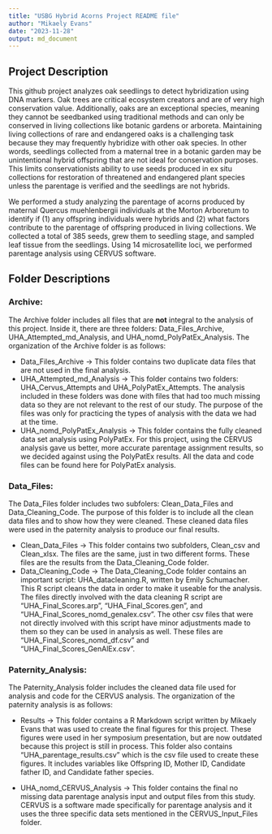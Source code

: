 ```yaml
---
title: "USBG Hybrid Acorns Project README file"
author: "Mikaely Evans"
date: "2023-11-28"
output: md_document
---
```


## Project Description
This github project analyzes oak seedlings to detect hybridization using DNA markers. Oak trees are critical ecosystem creators and are of very high conservation value. Additionally, oaks are an exceptional species, meaning they cannot be seedbanked using traditional methods and can only be conserved in living collections like botanic gardens or arboreta. Maintaining living collections of rare and endangered oaks is a challenging task because they may frequently hybridize with other oak species. In other words, seedlings collected from a maternal tree in a botanic garden may be unintentional hybrid offspring that are not ideal for conservation purposes. This limits conservationists ability to use seeds produced in ex situ collections for restoration of threatened and endangered plant species unless the parentage is verified and the seedlings are not hybrids. 

We performed a study analyzing the parentage of acorns produced by maternal Quercus muehlenbergii individuals at the Morton Arboretum to identify if (1) any offspring individuals were hybrids and (2) what factors contribute to the parentage of offspring produced in living collections. We collected a total of 385 seeds, grew them to seedling stage, and sampled leaf tissue from the seedlings. Using 14 microsatellite loci, we performed parentage analysis using CERVUS software.

## Folder Descriptions

### Archive:
The Archive folder includes all files that are **not** integral to the analysis of this project. Inside it, there are three folders: Data_Files_Archive, UHA_Attempted_md_Analysis, and UHA_nomd_PolyPatEx_Analysis. The organization of the Archive folder is as follows:

  - Data_Files_Archive → This folder contains two duplicate data files that are not used in the final analysis.
  - UHA_Attempted_md_Analysis → This folder contains two folders: UHA_Cervus_Attempts and UHA_PolyPatEx_Attempts. The analysis included in these folders was done with files that had too much missing data so they are not relevant to the rest of our study. The purpose of the files was only for practicing the types of analysis with the data we had at the time. 
  - UHA_nomd_PolyPatEx_Analysis → This folder contains the fully cleaned data set analysis using PolyPatEx. For this project, using the CERVUS analysis gave us better, more accurate parentage assignment results, so we decided against using the PolyPatEx results. All the data and code files can be found here for PolyPatEx analysis.


### Data_Files:
The Data_Files folder includes two subfolers: Clean_Data_Files and Data_Cleaning_Code. The purpose of this folder is to include all the clean data files and to show how they were cleaned. These cleaned data files were used in the  paternity analysis to produce our final results.

  - Clean_Data_Files → This folder contains two subfolders, Clean_csv and Clean_xlsx. The files are the same, just in two different forms. These files are the results from the Data_Cleaning_Code folder.
  - Data_Cleaning_Code → The Data_Cleaning_Code folder contains an important script: UHA_datacleaning.R, written by Emily Schumacher. This R script cleans the data in order to make it useable for the analysis. The files directly involved with the data cleaning R script are "UHA_Final_Scores.arp", "UHA_Final_Scores.gen", and "UHA_Final_Scores_nomd_genalex.csv". The other csv files that were not directly involved with this script have minor adjustments made to them so they can be used in analysis as well. These files are "UHA_Final_Scores_nomd_df.csv" and "UHA_Final_Scores_GenAlEx.csv".

### Paternity_Analysis:
The Paternity_Analysis folder includes the cleaned data file used for analysis and code for the CERVUS analysis. The organization of the paternity analysis is as follows:

  - Results → This folder contains a R Markdown script written by Mikaely Evans that was used to create the final figures for this project. These figures were used in her symposium presentation, but are now outdated because this project is still in process. This folder also contains "UHA_parentage_results.csv" which is the csv file used to create these figures. It includes variables like Offspring ID, Mother ID, Candidate father ID, and Candidate father species.
  
  - UHA_nomd_CERVUS_Analysis → This folder contains the final no missing data parentage analysis input and output files from this study. CERVUS is a software made specifically for parentage analysis and it uses the three specific data sets mentioned in the CERVUS_Input_Files folder.








